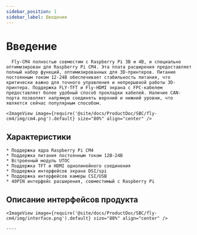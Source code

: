 ```yaml
---
sidebar_position: 1
sidebar_label: Введение
---
```



# Введение

      Fly-CM4 полностью совместим с Raspberry Pi 3B и 4B, и специально оптимизирован для Raspberry Pi CM4. Эта плата расширения предоставляет полный набор функций, оптимизированных для 3D-принтеров. Питание постоянным током 12-24В обеспечивает стабильность питания, что критически важно для точного управления и непрерывной работы 3D-принтера. Поддержка FLY-TFT и Fly-HDMI экрана с FPC-кабелем предоставляет более удобный способ прокладки кабелей. Наличие CAN-порта позволяет напрямую соединять верхний и нижний уровни, что является сейчас популярным способом.

    <ImageView image={require('@site/docs/ProductDoc/SBC/fly-cm4/img/cm4.png').default} size="80%" align="center" />

## Характеристики

    * Поддержка ядра Raspberry Pi CM4
    * Поддержка питания постоянным током 12В-24В
    * Встроенный модуль UTOC
    * Поддержка TFT и HDMI однолинейного соединения
    * Поддержка интерфейсов экрана DSI/spi
    * Поддержка интерфейсов камеры CSI/USB
    * 40PIN интерфейс расширения, совместимый с Raspberry Pi

## Описание интерфейсов продукта

    <ImageView image={require('@site/docs/ProductDoc/SBC/fly-cm4/img/interface.png').default} size="80%" align="center" />

    ----
